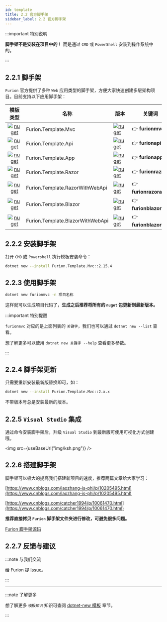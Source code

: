 ```yaml
---
id: template
title: 2.2 官方脚手架
sidebar_label: 2.2 官方脚手架
---
```



:::important 特别说明

**脚手架不是安装在项目中的！** 而是通过 `CMD` 或 `PowerShell` 安装到操作系统中的。

:::

## 2.2.1 脚手架

`Furion` 官方提供了多种 `Web` 应用类型的脚手架，方便大家快速创建多层架构项目。目前支持以下应用脚手架：

|                                                                 模板类型                                                                 | 名称                             | 版本                                                                                                                                                                 | 关键词                 | 描述                   |
| :--------------------------------------------------------------------------------------------------------------------------------------: | -------------------------------- | -------------------------------------------------------------------------------------------------------------------------------------------------------------------- | ---------------------- | ---------------------- |
|       [![nuget](https://shields.io/badge/-Nuget-yellow?cacheSeconds=604800)](https://www.nuget.org/packages/Furion.Template.Mvc/)        | Furion.Template.Mvc              | [![nuget](https://img.shields.io/nuget/v/Furion.Template.Mvc.svg?cacheSeconds=10800)](https://www.nuget.org/packages/Furion.Template.Mvc/)                           | 👉 **furionmvc**       | Mvc 模板               |
|       [![nuget](https://shields.io/badge/-Nuget-yellow?cacheSeconds=604800)](https://www.nuget.org/packages/Furion.Template.Api/)        | Furion.Template.Api              | [![nuget](https://img.shields.io/nuget/v/Furion.Template.Api.svg?cacheSeconds=10800)](https://www.nuget.org/packages/Furion.Template.Api/)                           | 👉 **furionapi**       | WebApi 模板            |
|       [![nuget](https://shields.io/badge/-Nuget-yellow?cacheSeconds=604800)](https://www.nuget.org/packages/Furion.Template.App/)        | Furion.Template.App              | [![nuget](https://img.shields.io/nuget/v/Furion.Template.App.svg?cacheSeconds=10800)](https://www.nuget.org/packages/Furion.Template.App/)                           | 👉 **furionapp**       | Mvc/WebApi 模板        |
|      [![nuget](https://shields.io/badge/-Nuget-yellow?cacheSeconds=604800)](https://www.nuget.org/packages/Furion.Template.Razor/)       | Furion.Template.Razor            | [![nuget](https://img.shields.io/nuget/v/Furion.Template.Razor.svg?cacheSeconds=10800)](https://www.nuget.org/packages/Furion.Template.Razor/)                       | 👉 **furionrazor**     | RazorPages 模板        |
| [![nuget](https://shields.io/badge/-Nuget-yellow?cacheSeconds=604800)](https://www.nuget.org/packages/Furion.Template.RazorWithWebApi/)  | Furion.Template.RazorWithWebApi  | [![nuget](https://img.shields.io/nuget/v/Furion.Template.RazorWithWebApi.svg?cacheSeconds=10800)](https://www.nuget.org/packages/Furion.Template.RazorWithWebApi/)   | 👉 **furionrazorapi**  | RazorPages/WebApi 模板 |
|      [![nuget](https://shields.io/badge/-Nuget-yellow?cacheSeconds=604800)](https://www.nuget.org/packages/Furion.Template.Blazor/)      | Furion.Template.Blazor           | [![nuget](https://img.shields.io/nuget/v/Furion.Template.Blazor.svg?cacheSeconds=10800)](https://www.nuget.org/packages/Furion.Template.Blazor/)                     | 👉 **furionblazor**    | Blazor 模板            |
| [![nuget](https://shields.io/badge/-Nuget-yellow?cacheSeconds=604800)](https://www.nuget.org/packages/Furion.Template.BlazorWithWebApi/) | Furion.Template.BlazorWithWebApi | [![nuget](https://img.shields.io/nuget/v/Furion.Template.BlazorWithWebApi.svg?cacheSeconds=10800)](https://www.nuget.org/packages/Furion.Template.BlazorWithWebApi/) | 👉 **furionblazorapi** | Blazor/WebApi 模板     |

## 2.2.2 安装脚手架

打开 `CMD` 或 `Powershell` 执行模板安装命令：

```bash
dotnet new --install Furion.Template.Mvc::2.15.4
```

## 2.2.3 使用脚手架

```bash
dotnet new furionmvc -n 项目名称
```

这样就可以生成项目代码了，**生成之后推荐将所有的 `nuget` 包更新到最新版本。**

:::important 特别提醒

`furionmvc` 对应的是上面列表的 `关键字`，我们也可以通过 `dotnet new --list` 查看。

想了解更多可以使用 `dotnet new 关键字 --help` 查看更多参数。

:::

## 2.2.4 脚手架更新

只需要重新安装最新版替换即可，如：

```bash
dotnet new --install Furion.Template.Mvc::2.x.x
```

不带版本号总是安装最新的版本。

## 2.2.5 `Visual Studio` 集成

通过命令安装脚手架后，升级 `Visual Studio` 到最新版可使用可视化方式创建哦。

<img src={useBaseUrl("img/ksh.png")} />

## 2.2.6 搭建脚手架

脚手架可以极大的提高我们搭建新项目的速度，推荐两篇文章给大家学习：

[https://www.cnblogs.com/laozhang-is-phi/p/10205495.html](https://www.cnblogs.com/laozhang-is-phi/p/10205495.html)

[https://www.cnblogs.com/catcher1994/p/10061470.html](https://www.cnblogs.com/catcher1994/p/10061470.html)

**推荐直接拷贝 `Furion` 脚手架文件夹进行修改，可避免很多问题。**

[Furion 脚手架源码](https://gitee.com/dotnetchina/Furion/tree/master/templates)

## 2.2.7 反馈与建议

:::note 与我们交流

给 Furion 提 [Issue](https://gitee.com/dotnetchina/Furion/issues/new?issue)。

:::

---

:::note 了解更多

想了解更多 `模板知识` 知识可查阅 [dotnet-new 模板](https://docs.microsoft.com/zh-cn/dotnet/core/tools/dotnet-new) 章节。

:::
